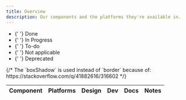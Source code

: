 ```yaml
---
title: Overview
description: Our components and the platforms they're available in.
---
```



<ul aria-hidden="true" className="flex black-300 mb4">
    <li className="mr4 flex items-center">
        <Dot status="done" />{' '}
        <Text size={2} className="ml2">
            Done
        </Text>
    </li>
    <li className="mr4 flex items-center">
        <Dot status="in-progress" />{' '}
        <Text size={2} className="ml2">
            In Progress
        </Text>
    </li>
    <li className="mr4 flex items-center">
        <Dot status="to-do" />{' '}
        <Text size={2} className="ml2">
            To-do
        </Text>
    </li>
    <li className="mr4 flex items-center">
        <Dot status="wont-do" />{' '}
        <Text size={2} className="ml2">
            Not applicable
        </Text>
    </li>
    <li className="mr4 flex items-center">
        <Dot status="deprecated" />{' '}
        <Text size={2} className="ml2">
            Deprecated
        </Text>
    </li>
</ul>

<table className="w-100">
    <thead className="tl">
        <tr>
            {/*
                The `boxShadow` is used instead of `border` because of:
                https://stackoverflow.com/q/41882616/316602
            */}
            <th
                className="pt3 pr2 pb2 v-top top0 bg-white"
                style={{ position: 'sticky', boxShadow: '0px 2px 0px 0px ' + tpColorGray300 }}
            >
                <Text size={2}>Component</Text>
            </th>
            <th
                className="pt3 ph2 pb2 v-top top0 bg-white"
                style={{ position: 'sticky', boxShadow: '0px 2px 0px 0px ' + tpColorGray300 }}
            >
                <Text size={2}>Platforms</Text>
            </th>
            <th
                className="pt3 ph3 pb2 v-top top0 bg-white"
                style={{
                    width: '1%',
                    position: 'sticky',
                    boxShadow: '0px 2px 0px 0px ' + tpColorGray300,
                }}
            >
                <Text size={2}>Design</Text>
            </th>
            <th
                className="pt3 ph3 pb2 v-top top0 bg-white"
                style={{
                    width: '1%',
                    position: 'sticky',
                    boxShadow: '0px 2px 0px 0px ' + tpColorGray300,
                }}
            >
                <Text size={2}>Dev</Text>
            </th>
            <th
                className="pt3 ph3 pb2 v-top top0 bg-white"
                style={{
                    width: '1%',
                    position: 'sticky',
                    boxShadow: '0px 2px 0px 0px ' + tpColorGray300,
                }}
            >
                <Text size={2}>Docs</Text>
            </th>
            <th
                className="pt3 ph4 pb2 v-top top0 bg-white"
                style={{ position: 'sticky', boxShadow: '0px 2px 0px 0px ' + tpColorGray300 }}
            >
                <Text size={2}>Notes</Text>
            </th>
        </tr>
    </thead>
    <tbody>
        <ComponentRow
            name="Alert"
            usage={{
                design: 'to-do',
                development: 'to-do',
                documentation: 'to-do',
            }}
            react={{
                design: 'to-do',
                development: 'to-do',
                documentation: 'to-do',
            }}
            scss={{
                design: 'to-do',
                development: 'done',
                documentation: 'done',
            }}
            ios={{
                design: 'to-do',
                development: 'to-do',
                documentation: 'to-do',
            }}
            android={{
                design: 'to-do',
                development: 'to-do',
                documentation: 'to-do',
            }}
            note="The Alert component was created before the Design Systems team existed. It will be re-designed in the future."
        />
        <ComponentRow
            name="Avatar"
            usage={{ design: 'done', development: 'to-do', documentation: 'to-do' }}
            react={{ design: 'done', development: 'done', documentation: 'done' }}
            scss={{ design: 'done', development: 'done', documentation: 'done' }}
            ios={{ design: 'to-do', development: 'to-do', documentation: 'to-do' }}
            android={{ design: 'to-do', development: 'to-do', documentation: 'to-do' }}
        />
        <ComponentRow
            name="Block List"
            usage={{ design: 'to-do', development: 'to-do', documentation: 'to-do' }}
            react={{ design: 'to-do', development: 'done', documentation: 'done' }}
            scss={{ design: 'to-do', development: 'done', documentation: 'done' }}
            ios={{ design: '', development: '', documentation: '' }}
            android={{ design: '', development: '', documentation: '' }}
        />
        <ComponentRow
            name="Button"
            usage={{ design: 'done', development: 'to-do', documentation: 'done' }}
            react={{ design: 'done', development: 'done', documentation: 'done' }}
            scss={{ design: 'done', development: 'done', documentation: 'done' }}
            ios={{ design: 'done', development: 'done', documentation: 'to-do' }}
            android={{ design: 'done', development: 'in-progress', documentation: 'to-do' }}
        />
        <ComponentRow
            name="Button Row"
            usage={{ design: 'to-do', development: 'to-do', documentation: 'to-do' }}
            react={{ design: 'done', development: 'done', documentation: 'done' }}
            scss={{ design: 'done', development: 'done', documentation: 'done' }}
            ios={{ design: 'done', development: 'done', documentation: 'to-do' }}
            android={{ design: 'done', development: 'to-do', documentation: 'to-do' }}
        />
        <ComponentRow
            name="Carousel"
            usage={{ design: 'done', development: 'to-do', documentation: 'to-do' }}
            react={{ design: 'done', development: 'done', documentation: 'done' }}
            scss={{ design: 'wont-do', development: 'wont-do', documentation: 'wont-do' }}
            ios={{ design: 'to-do', development: 'to-do', documentation: 'to-do' }}
            android={{ design: 'to-do', development: 'to-do', documentation: 'to-do' }}
        />
        <ComponentRow
            name="Checkbox"
            usage={{ design: 'done', development: 'to-do', documentation: 'to-do' }}
            react={{ design: 'done', development: 'done', documentation: 'done' }}
            scss={{ design: 'done', development: 'done', documentation: 'done' }}
            ios={{ design: 'done', development: 'done', documentation: 'to-do' }}
            android={{ design: 'done', development: 'to-do', documentation: 'to-do' }}
        />
        <ComponentRow
            name="Date Picker"
            usage={{ design: 'to-do', development: 'to-do', documentation: 'to-do' }}
            react={{ design: 'to-do', development: 'done', documentation: 'done' }}
            scss={{ design: 'wont-do', development: 'wont-do', documentation: 'wont-do' }}
            ios={{ design: 'to-do', development: 'to-do', documentation: 'to-do' }}
            android={{ design: 'to-do', development: 'to-do', documentation: 'to-do' }}
        />
        <ComponentRow
            name="Dropdown"
            usage={{ design: 'done', development: 'to-do', documentation: 'to-do' }}
            react={{ design: 'done', development: 'done', documentation: 'done' }}
            scss={{ design: 'done', development: 'done', documentation: 'done' }}
            ios={{ design: 'done', development: 'done', documentation: 'to-do' }}
            android={{ design: 'done', development: 'to-do', documentation: 'to-do' }}
        />
        <ComponentRow
            name="Fieldset"
            usage={{ design: 'to-do', development: 'to-do', documentation: 'to-do' }}
            react={{ design: 'to-do', development: 'to-do', documentation: 'to-do' }}
            scss={{ design: 'to-do', development: 'done', documentation: 'done' }}
            ios={{ design: '', development: '', documentation: '' }}
            android={{ design: '', development: '', documentation: '' }}
        />
        <ComponentRow
            name="Form Note"
            usage={{ design: 'to-do', development: 'to-do', documentation: 'to-do' }}
            react={{ design: 'done', development: 'done', documentation: 'done' }}
            scss={{ design: 'done', development: 'done', documentation: 'done' }}
            ios={{ design: '', development: '', documentation: '' }}
            android={{ design: '', development: '', documentation: '' }}
        />
        <ComponentRow
            name="Grid"
            usage={{ design: 'done', development: 'to-do', documentation: 'done' }}
            react={{ design: 'done', development: 'done', documentation: 'done' }}
            scss={{ design: 'done', development: 'done', documentation: 'done' }}
            ios={{ design: '', development: '', documentation: '' }}
            android={{ design: '', development: '', documentation: '' }}
        />
        <ComponentRow
            name="Horizontal Rule"
            usage={{ design: 'to-do', development: 'to-do', documentation: 'to-do' }}
            react={{ design: 'to-do', development: 'to-do', documentation: 'to-do' }}
            scss={{ design: 'to-do', development: 'done', documentation: 'done' }}
            ios={{ design: '', development: '', documentation: '' }}
            android={{ design: '', development: '', documentation: '' }}
        />
        <ComponentRow
            name="Image"
            usage={{ design: '', development: 'to-do', documentation: '' }}
            react={{ design: '', development: 'in-progress', documentation: 'in-progress' }}
            scss={{ design: '', development: 'done', documentation: 'done' }}
            ios={{ design: '', development: '', documentation: '' }}
            android={{ design: '', development: '', documentation: '' }}
            note="The Image component handles lazy-loading and responsive images in React. The SCSS version is different and handles visual image styles."
        />
        <ComponentRow
            name="Input"
            usage={{ design: 'done', development: 'to-do', documentation: 'to-do' }}
            react={{ design: 'done', development: 'done', documentation: '' }}
            scss={{ design: '', development: '', documentation: '' }}
            ios={{ design: '', development: '', documentation: '' }}
            android={{ design: '', development: '', documentation: '' }}
            note="Will soon be renamed to TextField for greater cross-platform consistency."
        />
        <ComponentRow
            name="Input Row"
            usage={{ design: 'to-do', development: 'to-do', documentation: 'to-do' }}
            react={{ design: 'done', development: 'done', documentation: 'done' }}
            scss={{ design: 'done', development: 'done', documentation: 'done' }}
            ios={{ design: 'to-do', development: 'to-do', documentation: 'to-do' }}
            android={{ design: 'to-do', development: 'to-do', documentation: 'to-do' }}
        />
        <ComponentRow
            name="Label"
            usage={{ design: 'to-do', development: 'to-do', documentation: 'to-do' }}
            react={{ design: 'done', development: 'done', documentation: 'done' }}
            scss={{ design: 'done', development: 'done', documentation: 'done' }}
            ios={{ design: 'done', development: 'done', documentation: 'to-do' }}
            android={{ design: 'done', development: 'to-do', documentation: 'to-do' }}
        />
        <ComponentRow
            name="Link"
            usage={{ design: 'done', development: 'to-do', documentation: 'to-do' }}
            react={{ design: 'done', development: 'done', documentation: 'done' }}
            scss={{ design: 'done', development: 'done', documentation: 'done' }}
            ios={{ design: '', development: '', documentation: '' }}
            android={{ design: '', development: '', documentation: '' }}
        />
        <ComponentRow
            name="List"
            usage={{ design: 'to-do', development: 'to-do', documentation: 'to-do' }}
            react={{ design: 'done', development: 'done', documentation: 'done' }}
            scss={{ design: 'done', development: 'done', documentation: 'done' }}
            ios={{ design: '', development: '', documentation: '' }}
            android={{ design: '', development: '', documentation: '' }}
        />
        <ComponentRow
            name="Loader Dots"
            usage={{ design: 'to-do', development: 'to-do', documentation: 'to-do' }}
            react={{ design: 'done', development: 'done', documentation: 'done' }}
            scss={{ design: 'wont-do', development: 'wont-do', documentation: 'wont-do' }}
            ios={{ design: 'to-do', development: 'done', documentation: 'to-do' }}
            android={{ design: 'to-do', development: 'to-do', documentation: 'to-do' }}
        />
        <ComponentRow
            name="Modal Default"
            usage={{ design: 'done', development: 'done', documentation: 'done' }}
            react={{ design: 'done', development: 'done', documentation: 'done' }}
            scss={{ design: 'wont-do', development: 'wont-do', documentation: 'wont-do' }}
            ios={{ design: '', development: '', documentation: '' }}
            android={{ design: '', development: '', documentation: '' }}
            note="This component will be renamed to Modal in the near future."
        />
        <ComponentRow
            name="Modal Standard"
            usage={{ design: 'deprecated', development: 'deprecated', documentation: 'deprecated' }}
            react={{ design: 'deprecated', development: 'deprecated', documentation: 'deprecated' }}
            scss={{ design: 'deprecated', development: 'deprecated', documentation: 'deprecated' }}
            ios={{ design: 'deprecated', development: 'deprecated', documentation: 'deprecated' }}
            android={{
                design: 'deprecated',
                development: 'deprecated',
                documentation: 'deprecated',
            }}
            status="This component was deprecated in favor of Modal Default."
        />
        <ComponentRow
            name="Progress Bar"
            usage={{ design: 'to-do', development: 'to-do', documentation: 'to-do' }}
            react={{ design: 'to-do', development: 'done', documentation: 'to-do' }}
            scss={{ design: 'wont-do', development: 'wont-do', documentation: 'wont-do' }}
            ios={{ design: 'to-do', development: 'to-do', documentation: 'to-do' }}
            android={{ design: 'to-do', development: 'to-do', documentation: 'to-do' }}
        />
        <ComponentRow
            name="Radio"
            usage={{ design: 'done', development: 'to-do', documentation: 'to-do' }}
            react={{ design: 'done', development: 'done', documentation: 'done' }}
            scss={{ design: 'done', development: 'done', documentation: 'done' }}
            ios={{ design: 'done', development: 'done', documentation: 'to-do' }}
            android={{ design: 'done', development: 'to-do', documentation: 'to-do' }}
        />
        <ComponentRow
            name="Service Card"
            usage={{ design: 'done', development: 'done', documentation: 'done' }}
            react={{ design: 'done', development: 'done', documentation: 'done' }}
            scss={{ design: 'wont-do', development: 'wont-do', documentation: 'wont-do' }}
            ios={{ design: '', development: '', documentation: '' }}
            android={{ design: '', development: '', documentation: '' }}
        />
        <ComponentRow
            name="Star Rating"
            usage={{ design: 'to-do', development: 'wont-do', documentation: 'to-do' }}
            react={{ design: 'to-do', development: 'done', documentation: 'done' }}
            scss={{ design: 'to-do', development: 'done', documentation: 'done' }}
            ios={{ design: 'to-do', development: 'to-do', documentation: 'to-do' }}
            android={{ design: 'to-do', development: 'to-do', documentation: 'to-do' }}
        />
        <ComponentRow
            name="Table"
            usage={{ design: '', development: '', documentation: '' }}
            react={{ design: 'wont-do', development: 'wont-do', documentation: 'wont-do' }}
            scss={{ design: 'done', development: 'done', documentation: 'done' }}
            ios={{ design: '', development: '', documentation: '' }}
            android={{ design: '', development: '', documentation: '' }}
        />
        <ComponentRow
            name="Text Area"
            usage={{ design: 'done', development: 'to-do', documentation: 'to-do' }}
            react={{ design: 'done', development: 'done', documentation: 'done' }}
            scss={{ design: 'done', development: 'done', documentation: 'done' }}
            ios={{ design: 'done', development: 'done', documentation: 'done' }}
            android={{ design: 'done', development: 'to-do', documentation: 'to-do' }}
        />
        <ComponentRow
            name="Tooltip"
            usage={{ design: 'done', development: 'done', documentation: 'done' }}
            react={{ design: 'done', development: 'done', documentation: 'done' }}
            scss={{ design: 'wont-do', development: 'wont-do', documentation: 'wont-do' }}
            ios={{ design: '', development: '', documentation: '' }}
            android={{ design: '', development: '', documentation: '' }}
        />
        <ComponentRow
            name="Type"
            usage={{ design: 'done', development: 'to-do', documentation: 'to-do' }}
            react={{ design: 'done', development: 'done', documentation: 'done' }}
            scss={{ design: 'done', development: 'done', documentation: 'done' }}
            ios={{ design: 'done', development: 'done', documentation: 'to-do' }}
            android={{ design: 'done', development: 'to-do', documentation: 'to-do' }}
        />
        <ComponentRow
            name="Wrap"
            usage={{ design: 'to-do', development: 'to-do', documentation: 'to-do' }}
            react={{ design: 'done', development: 'done', documentation: 'done' }}
            scss={{ design: 'done', development: 'done', documentation: 'done' }}
            ios={{ design: 'wont-do', development: 'wont-do', documentation: 'wont-do' }}
            android={{ design: 'wont-do', development: 'wont-do', documentation: 'wont-do' }}
        />
    </tbody>
</table>
